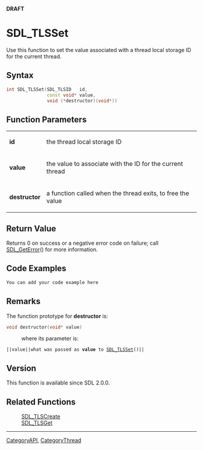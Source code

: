 <span color="red">'''DRAFT'''</span>


<!-- #*^*^*^*^*See http://wiki.libsdl.org/moin.cgi/SGFunctions for details on editing this page*^*^*^*^* -->


= SDL_TLSSet =
Use this function to set the value associated with a thread local storage ID for the current thread.




== Syntax ==
<syntaxhighlight lang='c++'>
int SDL_TLSSet(SDL_TLSID   id,
               const void* value,
               void (*destructor)(void*))
</syntaxhighlight>

<!-- #Fill in the above syntax per the Style Guide, then delete this comment. -->


== Function Parameters ==
{|
|'''id'''
|the thread local storage ID
|-
|'''value'''
|the value to associate with the ID for the current thread
|-
|'''destructor'''
|a function called when the thread exits, to free the value
|}


== Return Value ==
Returns 0 on success or a negative error code on failure; call [[SDL_GetError]]() for more information.


== Code Examples ==
<syntaxhighlight lang='c++'>
You can add your code example here
</syntaxhighlight>

<!-- #Leave this section as-is unless you have a code example to put in.  In that case, replace You can add your code example here with your code example following the Style Guide instructions.  Leave the rest of the markup alone and delete this comment. -->


== Remarks ==
The function prototype for '''destructor''' is:
 <syntaxhighlight lang='c++'>
void destructor(void* value)
</syntaxhighlight>
: where its parameter is:
 ||<code>value</code>||what was passed as '''value''' to [[SDL_TLSSet]]()||

== Version ==
This function is available since SDL 2.0.0.

== Related Functions ==
:[[SDL_TLSCreate]]
:[[SDL_TLSGet]]

----
[[CategoryAPI]], [[CategoryThread]]
<!-- #See the Style Guide for instructions on editing the footer. -->
